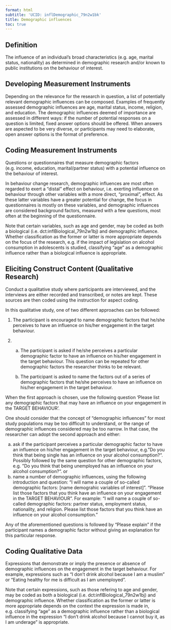```yaml
---
format: html
subtitle: 'UCID: inflDemographic_79n2w1bk'
title: Demographic influences
toc: true
---
```


## Definition

The influence of an individual's broad characteristics (e.g. age, marital status, nationality) as determined in demographic research and/or known to public institutions on the behaviour of interest.

## Developing Measurement Instruments

Depending on the relevance for the research in question, a list of potentially relevant demographic influences can be composed. Examples of frequently assessed demographic influences are age, marital status, income, religion, and education. The demographic influences deemed of importance are assessed in different ways: if the number of potential responses on a question is limited, fixed answer options should be offered. When answers are aspected to be very diverse, or participants may need to elaborate, open answer options is the format of preference.



## Coding Measurement Instruments

Questions or questionnaires that measure demographic factors (e.g. income, education, marital/partner status) with a potential influence on the behaviour of interest. 

In behaviour change research, demographic influences are most often regarded to exert a "distal" effect on behaviour, i.e. exerting influence on behaviour through other variables with a more direct, "proximal", effect. As these latter variables have a greater potential for change, the focus in questionnaires is mostly on these variables, and demographic influences are considered background factors, measured with a few questions, most often at the beginning of the questionnaire. 

Note that certain variables, such as age and gender, may be coded as both a biological (i.e. dct:inflBiological_79n2w1bj) and demographic influence. Whether classification as the former or latter is more appropriate depends on the focus of the research, e.g. if the impact of legislation on alcohol consumption in adolescents is studied, classifying "age" as a demographic influence rather than a biological influence is appropriate. 

## Eliciting Construct Content (Qualitative Research)

Conduct a qualitative study where participants are interviewed, and the interviews are either recorded and transcribed, or notes are kept. These sources are then coded using the instruction for aspect coding.

In this qualitative study, one of two different approaches can be followed:

1) The participant is encouraged to name demographic factors that he/she perceives to have an influence on his/her engagement in the target behaviour.

2) a) The participant is asked if he/she perceives a particular demographic factor to have an influence on his/her engagement in the target behaviour. This question can be repeated for other demographic factors the researcher thinks to be relevant.

   b) The participant is asked to name the factors out of a series of demographic factors that he/she perceives to have an influence on his/her engagement in the target behaviour.

When the first approach is chosen, use the following question 'Please list any demographic factors that may have an influence on your engagement in the TARGET BEHAVIOUR’.

One should consider that the concept of "demographic influences" for most study populations may be too difficult to understand, or the range of demographic influences considered may be too narrow. In that case, the researcher can adopt the second approach and either:

a) ask if the participant perceives a particular demographic factor to have an influence on his/her engagement in the target behaviour, e.g."Do you think that being single has an influence on your alcohol consumption?". Possibly followed by the same question for other demographic factors, e.g. "Do you think that being unemployed has an influence on your alcohol consumption?".
or
b) name a number of demographic influences, using the following introduction and question: "I will name a couple of so-called demographic factors: [name demograhic variables of interest]". "Please list those factors that you think have an influence on your engagement in the TARGET BEHAVIOUR". For example: "I will name a couple of so-called demographic factors: partner status, employment status, nationality, and religion. Please list those factors that you think have an influence on your alcohol consumption."

Any of the aforementioned questions is followed by "Please explain" if the participant names a demographic factor without giving an explanation for this particular response.


## Coding Qualitative Data

Expressions that demonstrate or imply the presence or absence of demographic influences on the engagement in the target behaviour. For example, expressions such as "I don't drink alcohol because I am a muslim" or "Eating healthy for me is difficult as I am unemployed".

Note that certain expressions, such as those refering to age and gender, may be coded as both a biological (i.e. dct:inflBiological_79n2w1bj) and demographic influence. Whether classification as the former or latter is more appropriate depends on the context the expression is made in, e.g. classifying "age" as a demographic influence rather than a biological influence in the expression "I don't drink alcohol because I cannot buy it, as I am underage" is appropriate.



